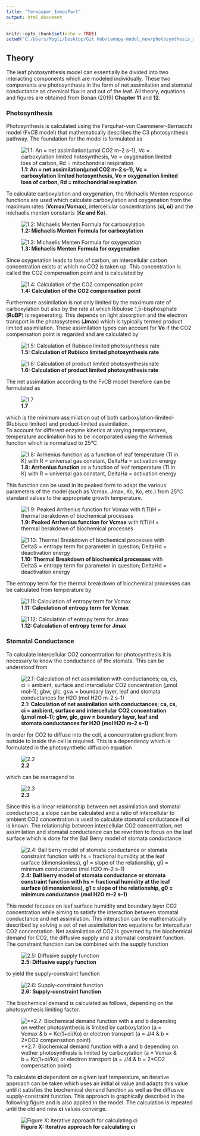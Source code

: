 ```yaml
---
title: "Termpaper_ImmosPart"
output: html_document
---
```


```r
knitr::opts_chunk$set(echo = TRUE)
setwd("C:/Users/Mogli/Desktop/Git Hub/canopy-model_new/photosynthesis_stomatalconductance/TermPaperFiles/TheoryFormulas")
```



## Theory

The leaf photosynthesis model can essentially be divided into two interacting components which are modeled individually. These two components are photosynthesis in the form of net assimilation and stomatal conductance as chemical flux in and out of the leaf. All theory, equations and figures are obtained from Bonan (2019) **Chapter 11** and **12**. 

### Photosynthesis


Photosynthesis is calculated using the Farquhar-von Caemmerer-Bernacchi model (FvCB model) that mathematically describes the C3 photosynthesis pathway. 
The foundation for the model is formulated as 

![**1.1: An = net assimilation(μmol CO2 m–2 s–1), Vc = carboxylation limited hotosynthesis, Vo = oxygenation limited loss of carbon, Rd = mitochondrial respiration**](TheoryFormulas/11.1.JPG)

To calculate carboxylation and oxygenation, the Michaelis Menten response functions are used which calculate carboxylation and oxygenation from the maximum rates (**Vcmax/Vomax**), intercellular concentrations (**ci, oi**) and the michaelis menten constants (**Kc and Ko**). 

![**1.2: Michaelis Menten Formula for carboxylation**](TheoryFormulas/11.2.JPG)

![**1.3: Michaelis Menten Formula for oxygenation**](TheoryFormulas/11.3.JPG)

Since oxygenation leads to loss of carbon, an intercellular carbon concentration exists at which no CO2 is taken up. This 
concentration is called the CO2 compensation point and is calculated by 

![**1.4: Calculation of the CO2 compensation point**](TheoryFormulas/11.6.JPG)

Furthermore assimilation is not only limited by the maximum rate of carboxylation but also by the rate at which Ribulose 1,5-bisphosphate (**RuBP**) is regenerating. This depends on light absorption and the electron transport in the photosystems (**Jmax**) which is typically termed product limited assimilation. 
These assimilation types can account for **Vo** if the CO2 compensation point is regarded and are calculated by 

![**1.5: Calculation of Rubisco limited photosynthesis rate**](TheoryFormulas/11.28.JPG)

![**1.6: Calculation of product limited photosynthesis rate**](TheoryFormulas/11.29.JPG)

The net assimilation according to the FvCB model therefore can be formulated as 

![**1.7**](TheoryFormulas/11.30.JPG)

which is the minimum assimilation out of both carboxylation-limited- (Rubisco limited) and product-limited assimilation.  
To account for different enzyme kinetics at varying temperatures, temperature acclimation has to be incorporated using the Arrhenius function which is normalized to 25°C 

![**1.8: Arrhenius function** as a function of leaf temperature (Tl in K) with R = universal gas constant, DeltaHa = activation energy](TheoryFormulas/11.34.JPG)


This function can be used in its peaked form to adapt the various parameters of the model (such as Vcmax, Jmax, Kc, Ko, etc.) from 25°C standard values to the appropriate growth temperature. 

![**1.9: Peaked Arrhenius function for Vcmax** with f(Tl)H = thermal berakdown of biochemical processes](TheoryFormulas/11.35.JPG)

![**1.10: Thermal Breakdown of biochemical processes** with DeltaS = entropy term for parameter in question; DeltaHd = deactivation energy](TheoryFormulas/11.36.JPG)

The entropy term for the thermal breakdown of biochemical processes can be calculated from temperature by 

![**1.11: Calculation of entropy term for Vcmax**](TheoryFormulas/11.62.JPG)

![**1.12: Calculation of entropy term for Jmax**](TheoryFormulas/11.63.JPG)




### Stomatal Conductance


To calculate intercellular CO2 concentration for photosynthesis it is necessary to know the conductance of the stomata. This can be understood from 

![**2.1: Calculation of net assimilation with conductances; ca, cs, ci = ambient, surface and intercellular CO2 concentration (μmol mol–1); gbw, glc, gsw = boundary layer, leaf and stomata conductances for H2O (mol H2O m–2 s–1)**](TheoryFormulas/12.1.JPG)

In order for CO2 to diffuse into the cell, a concentration gradient from outside to inside the cell is required. This is a dependency which is formulated in the photosynthetic diffusion equation

![**2.2**](TheoryFormulas/12.12.JPG)

which can be rearragend to

![**2.3**](TheoryFormulas/12.13.JPG)

Since this is a linear relationship between net assimilation and stomatal conductance, a slope can be calculated and a ratio of intercellular to ambient CO2 concentration is used to calculate stomatal conductance if **ci** is known. The relationship between intercellular CO2 concentration, net assimilation and stomatal conductance can be rewritten to focus on the leaf surface which is done for the Ball Berry model of stomata conductance. 

![**2.4: Ball berry model of stomata conductance or stomata constraint function with hs = fractional humidity at the leaf surface (dimensionless), g1 = slope of the relationship, g0 = minimum conductance (mol H2O m–2 s–1)**](TheoryFormulas/12.14.JPG)

This model focuses on leaf surface humidity and boundary layer CO2 concentration while aiming to satisfy the interaction between stomatal conductance and net assimilation. This interaction can be mathematically described by solving a set of net assimilation two equations for intercellular CO2 concentration. 
Net assimilation of CO2 is governed by the biochemical demand for CO2, the diffusive supply and a stomatal constraint function. 
The constraint function can be combined with the supply function 

![**2.5: Diffusive supply function**](TheoryFormulas/Supplyfunction.JPG)

to yield the supply-constraint function

![**2.6: Supply-constraint function**](TheoryFormulas/12.25.JPG)

The biochemical demand is calculated as follows, depending on the photosynthesis limiting factor. 

![**2.7: Biochemical demand function with a and b depending on wether photosynthesis is limited by carboxylation (a = Vcmax & b = Kc(1+oi/Ko) or electron transport (a = J/4 & b = 2*CO2 compensation point)](TheoryFormulas/12.24.JPG)

To calculate **ci** dependent on a given leaf temperature, an iterative approach can be taken which uses an initial **ci** value and adapts this value until it satisfies the biochemical demand function as well as the diffusive supply-constraint function. This approach is graphically described in the following figure and is also applied in the model. The calculation is repeated until the old and new **ci** values converge.

![**Figure X: Iterative approach for calculating ci**](TheoryFormulas/ci_calculation_iterative.JPG)






